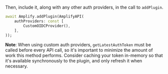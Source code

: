 Then, include it, along with any other auth providers, in the call to `addPlugin`.

```dart
await Amplify.addPlugin(AmplifyAPI(
    authProviders: const [
        CustomOIDCProvider(),
    ],
));
```

<Callout warning>

**Note**: When using custom auth providers, `getLatestAuthToken` must be called before every API call, so it's important to minimize the amount of work this method performs. Consider caching your token in-memory so that it's available synchronously to the plugin, and only refresh it when necessary.

</Callout>
